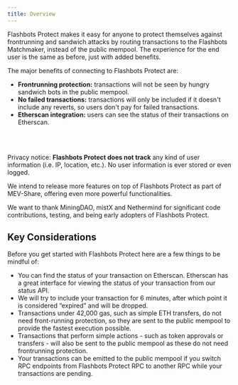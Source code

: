 ```yaml
---
title: Overview
---
```



Flashbots Protect makes it easy for anyone to protect themselves against frontrunning and sandwich attacks by routing transactions to the Flashbots Matchmaker, instead of the public mempool. The experience for the end user is the same as before, just with added benefits.

The major benefits of connecting to Flashbots Protect are:

- **Frontrunning protection:** transactions will not be seen by hungry sandwich bots in the public mempool.
- **No failed transactions:** transactions will only be included if it doesn't include any reverts, so users don't pay for failed transactions.
- **Etherscan integration:** users can see the status of their transactions on Etherscan.

<ProtectButtonSelector />

<br /><br />

Privacy notice: **Flashbots Protect does not track** any kind of user information (i.e. IP, location, etc.). No user information is ever stored or even logged.

We intend to release more features on top of Flashbots Protect as part of MEV-Share, offering even more powerful functionalities.

We want to thank MiningDAO, mistX and Nethermind for significant code contributions, testing, and being early adopters of Flashbots Protect. 


## Key Considerations

Before you get started with Flashbots Protect here are a few things to be mindful of:
- You can find the status of your transaction on Etherscan. Etherscan has a great interface for viewing the status of your transaction from our status API.
- We will try to include your transaction for 6 minutes, after which point it is considered “expired” and will be dropped.
- Transactions under 42,000 gas, such as simple ETH transfers, do not need front-running protection, so they are sent to the public mempool to provide the fastest execution possible.
- Transactions that perform simple actions - such as token approvals or transfers - will also be sent to the public mempool as these do not need frontrunning protection.
- Your transactions can be emitted to the public mempool if you switch RPC endpoints from Flashbots Protect RPC to another RPC while your transactions are pending.
